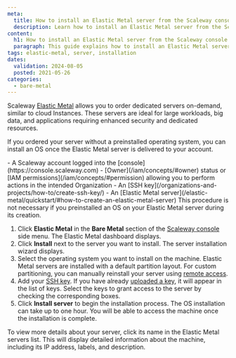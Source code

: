 ```yaml
---
meta:
  title: How to install an Elastic Metal server from the Scaleway console
  description: Learn how to install an Elastic Metal server from the Scaleway console.
content:
  h1: How to install an Elastic Metal server from the Scaleway console
  paragraph: This guide explains how to install an Elastic Metal server from the Scaleway console.
tags: elastic-metal, server, installation
dates:
  validation: 2024-08-05
  posted: 2021-05-26
categories:
  - bare-metal
---
```


Scaleway [Elastic Metal](https://www.scaleway.com/en/elastic-metal/) allows you to order dedicated servers on-demand, similar to cloud Instances. These servers are ideal for large workloads, big data, and applications requiring enhanced security and dedicated resources.

If you ordered your server without a preinstalled operating system, you can install an OS once the Elastic Metal server is delivered to your account.

<Macro id="requirements" />
- A Scaleway account logged into the [console](https://console.scaleway.com)
- [Owner](/iam/concepts/#owner) status or [IAM permissions](/iam/concepts/#permission) allowing you to perform actions in the intended Organization
- An [SSH key](/organizations-and-projects/how-to/create-ssh-key/)
- An [Elastic Metal server](/elastic-metal/quickstart/#how-to-create-an-elastic-metal-server)

<Message type="tip">
  This procedure is not necessary if you preinstalled an OS on your Elastic Metal server during its creation.
</Message>


1. Click **Elastic Metal** in the **Bare Metal** section of the [Scaleway console](https://console.scaleway.com) side menu. The Elastic Metal dashboard displays.
2. Click **Install** next to the server you want to install. The server installation wizard displays.
3. Select the operating system you want to install on the machine.
   <Message type="note">
      Elastic Metal servers are installed with a default partition layout. For custom partitioning, you can manually reinstall your server using [remote access](/elastic-metal/how-to/activate-remote-access/).
   </Message>
4. Add your [SSH key](/organizations-and-projects/concepts/#ssh-key). If you have already [uploaded a key](/organizations-and-projects/how-to/create-ssh-key/#how-to-upload-the-public-ssh-key-to-the-scaleway-interface), it will appear in the list of keys. Select the keys to grant access to the server by checking the corresponding boxes.
5. Click **Install server** to begin the installation process.
   <Message type="note">
      The OS installation can take up to one hour. You will be able to access the machine once the installation is complete.
   </Message>

To view more details about your server, click its name in the Elastic Metal servers list. This will display detailed information about the machine, including its IP address, labels, and description.
